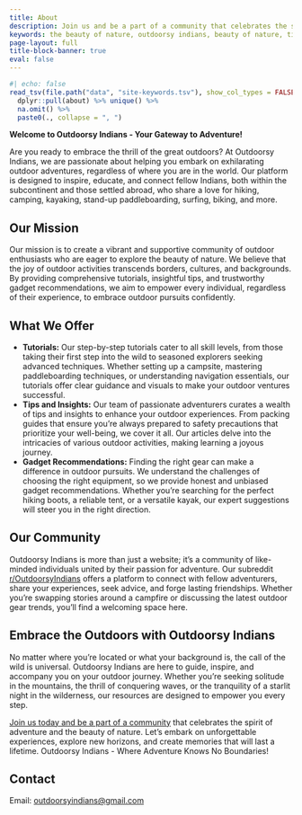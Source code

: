 ```yaml
---
title: About
description: Join us and be a part of a community that celebrates the spirit of adventure and the beauty of nature.
keywords: the beauty of nature, outdoorsy indians, beauty of nature, tips and insights, gadget recommendations, outdoor activities, outdoor pursuits, outdoor, indians, outdoorsy, adventure, community, tutorials, embrace, tips, gadget, recommendations, experiences, right, thrill, outdoors, passionate, embark, platform, designed, inspire, connect, fellow, share, hiking, paddleboarding, mission, create, explore, beauty, nature, activities, empower, pursuits, offer, step, wild, seeking, techniques, insights, adventurers, journey, gear, welcome, gateway, ready, great, helping, exhilarating, adventures, world, educate, subcontinent, settled, abroad, love, camping, kayaking, stand up paddle boarding, surfing, biking, vibrant, supportive, enthusiasts, eager, joy, transcends, borders, cultures, backgrounds, providing, comprehensive, insightful, trustworthy, aim, individual, experience, confidently, step by step, cater, skill, levels, seasoned, explorers, advanced, setting, campsite, mastering, understanding, navigation, essentials, clear, guidance, visuals, ventures, successful, team, curates, wealth, enhance, packing, guides, ensure, prepared, safety, precautions, prioritize, well being, cover, articles, delve, intricacies, learning, joyous, difference, understand, challenges, choosing, equipment, provide, honest, unbiased, searching, perfect, boots, reliable, tent, versatile, kayak, expert, suggestions, steer, direction, just, website, like inded, individuals, united, passion, subreddit, r/outdoorsyindians, offers, advice, forge, lasting, friendships, swapping, stories, campfire, discussing, trends, welcoming, space, matter, located, background, universal, guide, accompany, solitude, mountains, conquering, waves, tranquility, starlit, night, wilderness, resources, join, celebrates, spirit, unforgettable, horizons, memories, lifetime, boundaries
page-layout: full
title-block-banner: true
eval: false
---
```


```r
#| echo: false
read_tsv(file.path("data", "site-keywords.tsv"), show_col_types = FALSE) %>% 
  dplyr::pull(about) %>% unique() %>% 
  na.omit() %>%
  paste0(., collapse = ", ")
```

**Welcome to Outdoorsy Indians - Your Gateway to Adventure!**

Are you ready to embrace the thrill of the great outdoors? At Outdoorsy Indians, we are passionate about helping you embark on exhilarating outdoor adventures, regardless of where you are in the world. Our platform is designed to inspire, educate, and connect fellow Indians, both within the subcontinent and those settled abroad, who share a love for hiking, camping, kayaking, stand-up paddleboarding, surfing, biking, and more.


## Our Mission

Our mission is to create a vibrant and supportive community of outdoor enthusiasts who are eager to explore the beauty of nature. We believe that the joy of outdoor activities transcends borders, cultures, and backgrounds. By providing comprehensive tutorials, insightful tips, and trustworthy gadget recommendations, we aim to empower every individual, regardless of their experience, to embrace outdoor pursuits confidently.


## What We Offer



* **Tutorials:** Our step-by-step tutorials cater to all skill levels, from those taking their first step into the wild to seasoned explorers seeking advanced techniques. Whether setting up a campsite, mastering paddleboarding techniques, or understanding navigation essentials, our tutorials offer clear guidance and visuals to make your outdoor ventures successful.
* **Tips and Insights:** Our team of passionate adventurers curates a wealth of tips and insights to enhance your outdoor experiences. From packing guides that ensure you're always prepared to safety precautions that prioritize your well-being, we cover it all. Our articles delve into the intricacies of various outdoor activities, making learning a joyous journey.
* **Gadget Recommendations:** Finding the right gear can make a difference in outdoor pursuits. We understand the challenges of choosing the right equipment, so we provide honest and unbiased gadget recommendations. Whether you're searching for the perfect hiking boots, a reliable tent, or a versatile kayak, our expert suggestions will steer you in the right direction.


## Our Community

Outdoorsy Indians is more than just a website; it's a community of like-minded individuals united by their passion for adventure. Our subreddit [r/OutdoorsyIndians](https://www.reddit.com/r/OutdoorsyIndians/) offers a platform to connect with fellow adventurers, share your experiences, seek advice, and forge lasting friendships. Whether you're swapping stories around a campfire or discussing the latest outdoor gear trends, you'll find a welcoming space here.


## Embrace the Outdoors with Outdoorsy Indians

No matter where you're located or what your background is, the call of the wild is universal. Outdoorsy Indians are here to guide, inspire, and accompany you on your outdoor journey. Whether you're seeking solitude in the mountains, the thrill of conquering waves, or the tranquility of a starlit night in the wilderness, our resources are designed to empower you every step.

[Join us today and be a part of a community](https://www.reddit.com/r/OutdoorsyIndians/) that celebrates the spirit of adventure and the beauty of nature. Let's embark on unforgettable experiences, explore new horizons, and create memories that will last a lifetime. Outdoorsy Indians - Where Adventure Knows No Boundaries!


## Contact

Email: [outdoorsyindians@gmail.com](mailto:outdoorsyindians@gmail.com) 
